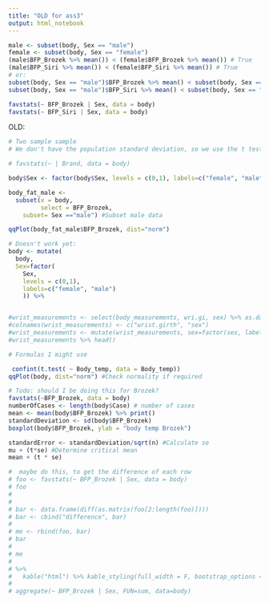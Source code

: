 ```yaml
---
title: "OLD for ass3"
output: html_notebook
---
```


```r
male <- subset(body, Sex == "male")
female <- subset(body, Sex == "female")
(male$BFP_Brozek %>% mean()) < (female$BFP_Brozek %>% mean()) # True
(male$BFP_Siri %>% mean()) < (female$BFP_Siri %>% mean()) # True
# or:
subset(body, Sex == "male")$BFP_Brozek %>% mean() < subset(body, Sex == "female")$BFP_Brozek %>% mean()
subset(body, Sex == "male")$BFP_Siri %>% mean() < subset(body, Sex == "female")$BFP_Siri %>% mean()

favstats(~ BFP_Brozek | Sex, data = body)
favstats(~ BFP_Siri | Sex, data = body)

```

OLD:
<!-- #### 1. Problem Statement: -->
<!-- - This paper examins the wrist girth of male and females from the dataset [Heinz G, Peterson LJ, Johnson RW, Kerk CJ. 2003. Exploring Relationships in Body Dimensions. Journal of Statistics Education 11(2).](https://ww2.amstat.org/publications/jse/v11n2/datasets.heinz.html).  -->
<!-- - The examined the factors are `wri.di` wrist girth (in cm) and `sex` (male or female) -->
<!-- - I compare the differences in body dimensions between male and females against the normal disntribution of the population of the dataset. -->


```r


# Two sample sample
# We don't have the population standard deviation, so we use the t test

# favstats(~ | Brand, data = body)

body$Sex <- factor(body$Sex, levels = c(0,1), labels=c("female", "male")) # TODO: check Sex

body_fat_male <-
  subset(x = body,
         select = BFP_Brozek,
    subset= Sex =="male") #Subset male data

qqPlot(body_fat_male$BFP_Brozek, dist="norm")

# Doesn't work yet:
body <- mutate(
  body,
  Sex=factor(
    Sex,
    levels = c(0,1),
    labels=c("female", "male")
    )) %>%


#wrist_measurements <- select(body_measurements, wri.gi, sex) %>% as.data.frame()
#colnames(wrist_measurements) <- c("wrist.girth", "sex")
#wrist_measurements <- mutate(wrist_measurements, sex=factor(sex, labels=c("female", "male")))
#wrist_measurements %>% head()

```

```r
# Formulas I might use

 confint(t.test( ~ Body_temp, data = Body_temp))
qqPlot(body, dist="norm") #Check normality if required

# Todo: should I be doing this for Brozek?
favstats(~BFP_Brozek, data = body)
numberOfCases <- length(body$Case) # number of cases
mean <- mean(body$BFP_Brozek) %>% print()
standardDeviation <- sd(body$BFP_Brozek)
boxplot(body$BFP_Brozek, ylab = "body temp Brozek")

standardError <- standardDeviation/sqrt(n) #Calculate se
mu + (t*se) #Determine critical mean
mean + (t * se)

```


```r
#  maybe do this, to get the difference of each row
# foo <- favstats(~ BFP_Brozek | Sex, data = body)
# foo
#
#
# bar <- data.frame(diff(as.matrix(foo[2:length(foo)])))
# bar <- cbind("difference", bar)
#
# me <- rbind(foo, bar)
# bar
#
# me
#
# %>%
#   kable("html") %>% kable_styling(full_width = F, bootstrap_options = "striped")
#
# aggregate(~ BFP_Brozek | Sex, FUN=sum, data=body)

```
